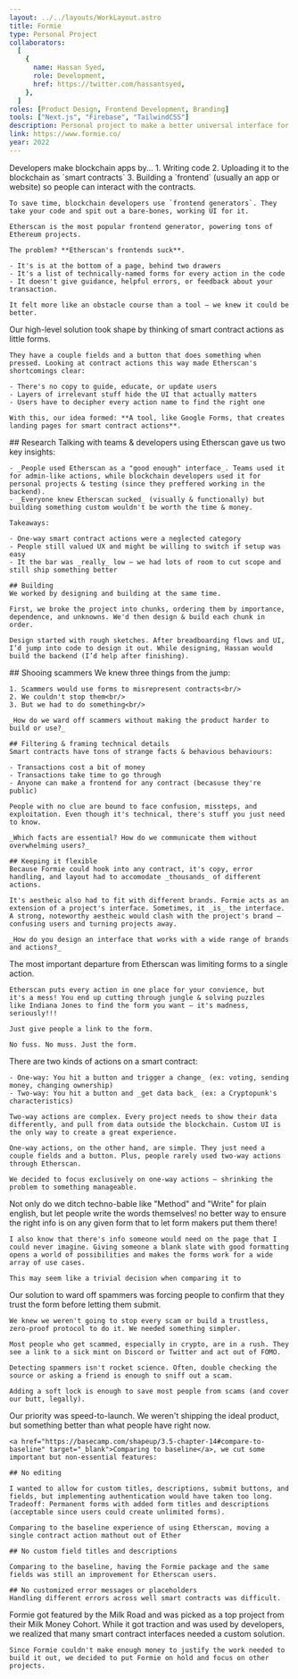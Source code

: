 ```yaml
---
layout: ../../layouts/WorkLayout.astro
title: Formie
type: Personal Project
collaborators:
  [
    {
      name: Hassan Syed,
      role: Development,
      href: https://twitter.com/hassantsyed,
    },
  ]
roles: [Product Design, Frontend Development, Branding]
tools: ["Next.js", "Firebase", "TailwindCSS"]
description: Personal project to make a better universal interface for smart contracts.
link: https://www.formie.co/
year: 2022
---
```



<Section title="Problem">
  <SubSection
    images={[
      { 
        src: "/work/formie/annotated-etherscan-page.png", 
        alt: "Etherscan's interface for smart contract actions",
      }
    ]}
  >
    Developers make blockchain apps by...
    1. Writing code
    2. Uploading it to the blockchain as `smart contracts`
    3. Building a `frontend` (usually an app or website) so people can interact with the contracts.

    To save time, blockchain developers use `frontend generators`. They take your code and spit out a bare-bones, working UI for it.

    Etherscan is the most popular frontend generator, powering tons of Ethereum projects.

    The problem? **Etherscan's frontends suck**.

    - It's is at the bottom of a page, behind two drawers
    - It's a list of technically-named forms for every action in the code
    - It doesn't give guidance, helpful errors, or feedback about your transaction.

    It felt more like an obstacle course than a tool — we knew it could be better.

  </SubSection>
</Section>

<Section title="Idea">
  <SubSection
    images={[
      { 
        src: "/work/formie/first-idea-for-form-builder.png", 
        alt: "First sketch of form builder UI",
      }
    ]}
  > 
    Our high-level solution took shape by thinking of smart contract actions as little forms.
    
    They have a couple fields and a button that does something when pressed. Looking at contract actions this way made Etherscan's shortcomings clear:

    - There's no copy to guide, educate, or update users
    - Layers of irrelevant stuff hide the UI that actually matters
    - Users have to decipher every action name to find the right one

    With this, our idea formed: **A tool, like Google Forms, that creates landing pages for smart contract actions**.

  </SubSection>
</Section>

<Section title="Process">
  <SubSection
    images={[
      { 
        src: "/work/formie/process/chunks.png", 
        alt: "Work chunks, sequenced in FigJam",
      },
      { 
        src: "/work/formie/process/flow.png", 
        alt: "First breadboard flow",
      },
      { 
        src: "/work/formie/process/sketch.png", 
        alt: "Sketch of form page's header",
      },
    ]} 
    isUsingCarouselle={true}
  >
    ## Research
    Talking with teams & developers using Etherscan gave us two key insights:

    - _People used Etherscan as a "good enough" interface_. Teams used it for admin-like actions, while blockchain developers used it for personal projects & testing (since they preffered working in the backend).
    - _Everyone knew Etherscan sucked_ (visually & functionally) but building something custom wouldn't be worth the time & money.

    Takeaways:

    - One-way smart contract actions were a neglected category
    - People still valued UX and might be willing to switch if setup was easy
    - It the bar was _really_ low — we had lots of room to cut scope and still ship something better

    ## Building
    We worked by designing and building at the same time.

    First, we broke the project into chunks, ordering them by importance, dependence, and unknowns. We'd then design & build each chunk in order.

    Design started with rough sketches. After breadboarding flows and UI, I’d jump into code to design it out. While designing, Hassan would build the backend (I’d help after finishing).

  </SubSection>
</Section>

<Section title="Challenges">
  <SubSection>
    ## Shooing scammers
    We knew three things from the jump:
    
    1. Scammers would use forms to misrepresent contracts<br/>
    2. We couldn't stop them<br/>
    3. But we had to do something<br/>

    _How do we ward off scammers without making the product harder to build or use?_

    ## Filtering & framing technical details
    Smart contracts have tons of strange facts & behavious behaviours:

    - Transactions cost a bit of money
    - Transactions take time to go through
    - Anyone can make a frontend for any contract (becasuse they're public)

    People with no clue are bound to face confusion, missteps, and exploitation. Even though it's technical, there's stuff you just need to know.

    _Which facts are essential? How do we communicate them without overwhelming users?_

    ## Keeping it flexible
    Because Formie could hook into any contract, it's copy, error handling, and layout had to accomodate _thousands_ of different actions.

    It's aestheic also had to fit with different brands. Formie acts as an extension of a project's interface. Sometimes, it _is_ the interface. A strong, noteworthy aestheic would clash with the project's brand — confusing users and turning projects away.

    _How do you design an interface that works with a wide range of brands and actions?_

  </SubSection>
</Section>

<Section title="One page, one action">
  <SubSection>
    The most important departure from Etherscan was limiting forms to a single
    action.
    
    Etherscan puts every action in one place for your convience, but
    it's a mess! You end up cutting through jungle & solving puzzles
    like Indiana Jones to find the form you want — it's madness, seriously!!!

    Just give people a link to the form.

    No fuss. No muss. Just the form.

  </SubSection>
</Section>

<Section title="One-way actions only">
  <SubSection>
    There are two kinds of actions on a smart contract: 
    
    - One-way: You hit a button and trigger a change_ (ex: voting, sending money, changing ownership) 
    - Two-way: You hit a button and _get data back_ (ex: a Cryptopunk's characteristics) 
    
    Two-way actions are complex. Every project needs to show their data differently, and pull from data outside the blockchain. Custom UI is the only way to create a great experience.

    One-way actions, on the other hand, are simple. They just need a couple fields and a button. Plus, people rarely used two-way actions through Etherscan.

    We decided to focus exclusively on one-way actions — shrinking the problem to something manageable.

  </SubSection>
</Section>

<Section title="Human words">
  <SubSection>
    Not only do we ditch techno-bable like "Method" and "Write" for plain english, but let people write the words themselves! no better way to ensure the right info is on any given form that to let form makers put them there!

    I also know that there's info someone would need on the page that I could never imagine. Giving someone a blank slate with good formatting opens a world of possibilities and makes the forms work for a wide array of use cases.

    This may seem like a trivial decision when comparing it to

  </SubSection>
</Section>

<Section title="Force to confirm trust">
  <SubSection>
    Our solution to ward off spammers was forcing people to confirm that they trust the form before letting them submit.

    We knew we weren't going to stop every scam or build a trustless, zero-proof protocol to do it. We needed something simpler.

    Most people who get scammed, especially in crypto, are in a rush. They see a link to a sick mint on Discord or Twitter and act out of FOMO.

    Detecting spammers isn't rocket science. Often, double checking the source or asking a friend is enough to sniff out a scam.

    Adding a soft lock is enough to save most people from scams (and cover our butt, legally).

  </SubSection>
</Section>

<Section title="Tradeoffs">
  <SubSection>
    Our priority was speed-to-launch. We weren't shipping the ideal product, but something better than what people have right now.
    
    <a href="https://basecamp.com/shapeup/3.5-chapter-14#compare-to-baseline" target="_blank">Comparing to baseline</a>, we cut some important but non-essential features:

    ## No editing

    I wanted to allow for custom titles, descriptions, submit buttons, and fields, but implementing authentication would have taken too long.
    Tradeoff: Permanent forms with added form titles and descriptions (acceptable since users could create unlimited forms).

    Comparing to the baseline experience of using Etherscan, moving a single contract action mathout out of Ether

    ## No custom field titles and descriptions

    Comparing to the baseline, having the Formie package and the same fields was still an improvement for Etherscan users.

    ## No customized error messages or placeholders
    Handling different errors across well smart contracts was difficult.

  </SubSection>
</Section>

<Section title="Result">
  <SubSection>
    Formie got featured by the Milk Road and was picked as a top project from their Milk Money Cohort. While it got traction and was used by developers, we realized that many smart contract interfaces needed a custom solution.

    Since Formie couldn't make enough money to justify the work needed to build it out, we decided to put Formie on hold and focus on other projects.

  </SubSection>
</Section>
